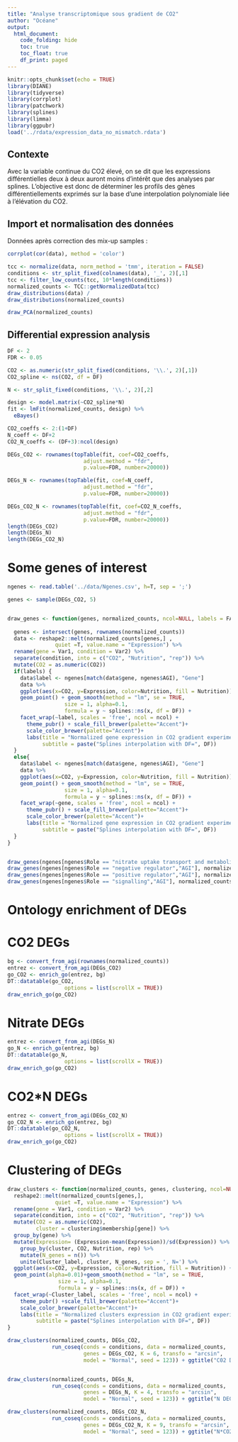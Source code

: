 ```yaml
---
title: "Analyse transcriptomique sous gradient de CO2"
author: "Océane"
output: 
  html_document:
    code_folding: hide
    toc: true
    toc_float: true
    df_print: paged
---
```



```r
knitr::opts_chunk$set(echo = TRUE)
library(DIANE)
library(tidyverse)
library(corrplot)
library(patchwork)
library(splines)
library(limma)
library(ggpubr)
load('../rdata/expression_data_no_mismatch.rdata')
```

## Contexte

Avec la variable continue du CO2 élevé, on se dit que les expressions différentielles deux à deux auront moins d'intérêt que des analyses par splines.
L'objective est donc de déterminer les profils des gènes différentiellements exprimés sur la base d'une interpolation polynomiale liée à l'élévation du CO2.

## Import et normalisation des données 


Données après correction des mix-up samples :

```r
corrplot(cor(data), method = 'color')

tcc <- normalize(data, norm_method = 'tmm', iteration = FALSE)
conditions <- str_split_fixed(colnames(data), '_', 2)[,1]
tcc <- filter_low_counts(tcc, 10*length(conditions))
normalized_counts <- TCC::getNormalizedData(tcc)
draw_distributions(data) /
draw_distributions(normalized_counts)

draw_PCA(normalized_counts)
```

## Differential expression analysis

```r
DF <- 2
FDR <- 0.05

CO2 <- as.numeric(str_split_fixed(conditions, '\\.', 2)[,1])
CO2_spline <- ns(CO2, df = DF)

N <- str_split_fixed(conditions, '\\.', 2)[,2]

design <- model.matrix(~CO2_spline*N)
fit <- lmFit(normalized_counts, design) %>% 
  eBayes() 

CO2_coeffs <- 2:(1+DF)
N_coeff <- DF+2
CO2_N_coeffs <- (DF+3):ncol(design)

DEGs_CO2 <- rownames(topTable(fit, coef=CO2_coeffs, 
                        adjust.method = "fdr", 
                        p.value=FDR, number=20000))

DEGs_N <- rownames(topTable(fit, coef=N_coeff, 
                        adjust.method = "fdr", 
                        p.value=FDR, number=20000))

DEGs_CO2_N <- rownames(topTable(fit, coef=CO2_N_coeffs, 
                        adjust.method = "fdr", 
                        p.value=FDR, number=20000))
length(DEGs_CO2)
length(DEGs_N)
length(DEGs_CO2_N)
```


# Some genes of interest

```r

ngenes <- read.table('../data/Ngenes.csv', h=T, sep = ';')

genes <- sample(DEGs_CO2, 5)


draw_genes <- function(genes, normalized_counts, ncol=NULL, labels = FASLE){
  
  genes <- intersect(genes, rownames(normalized_counts))
  data <- reshape2::melt(normalized_counts[genes,] , 
               quiet =T, value.name = "Expression") %>%
  rename(gene = Var1, condition = Var2) %>%
  separate(condition, into = c("CO2", "Nutrition", "rep")) %>%
  mutate(CO2 = as.numeric(CO2)) 
  if(labels) {
    data$label <- ngenes[match(data$gene, ngenes$AGI), "Gene"]
    data %>%
    ggplot(aes(x=CO2, y=Expression, color=Nutrition, fill = Nutrition)) +
    geom_point() + geom_smooth(method = "lm", se = TRUE,
                  size = 1, alpha=0.1,
                  formula = y ~ splines::ns(x, df = DF)) +
    facet_wrap(~label, scales = 'free', ncol = ncol) + 
      theme_pubr() + scale_fill_brewer(palette="Accent")+ 
      scale_color_brewer(palette="Accent")+
      labs(title = "Normalized gene expression in CO2 gradient experiment", 
           subtitle = paste("Splines interpolation with DF=", DF))
  }
  else{
    data$label <- ngenes[match(data$gene, ngenes$AGI), "Gene"]
    data %>%
    ggplot(aes(x=CO2, y=Expression, color=Nutrition, fill = Nutrition)) +
    geom_point() + geom_smooth(method = "lm", se = TRUE,
                  size = 1, alpha=0.1,
                  formula = y ~ splines::ns(x, df = DF)) +
    facet_wrap(~gene, scales = 'free', ncol = ncol) + 
      theme_pubr() + scale_fill_brewer(palette="Accent")+ 
      scale_color_brewer(palette="Accent")+
      labs(title = "Normalized gene expression in CO2 gradient experiment", 
           subtitle = paste("Splines interpolation with DF=", DF))
  }
}


draw_genes(ngenes[ngenes$Role == "nitrate uptake transport and metabolism","AGI"], normalized_counts, ncol = 4, labels = T)
draw_genes(ngenes[ngenes$Role == "negative regulator","AGI"], normalized_counts, ncol = 4, labels = T)
draw_genes(ngenes[ngenes$Role == "positive regulator","AGI"], normalized_counts, ncol = 3, labels = T)/
draw_genes(ngenes[ngenes$Role == "signalling","AGI"], normalized_counts, ncol = 3, labels = T)

```


# Ontology enrichment of DEGs

# CO2 DEGs

```r
bg <- convert_from_agi(rownames(normalized_counts))
entrez <- convert_from_agi(DEGs_CO2)
go_CO2 <- enrich_go(entrez, bg)
DT::datatable(go_CO2,
                  options = list(scrollX = TRUE)) 
draw_enrich_go(go_CO2)
```

# Nitrate DEGs


```r
entrez <- convert_from_agi(DEGs_N)
go_N <- enrich_go(entrez, bg)
DT::datatable(go_N,
                  options = list(scrollX = TRUE))
draw_enrich_go(go_CO2)
```


# CO2*N DEGs

```r
entrez <- convert_from_agi(DEGs_CO2_N)
go_CO2_N <- enrich_go(entrez, bg)
DT::datatable(go_CO2_N,
                  options = list(scrollX = TRUE))
draw_enrich_go(go_CO2)
```

# Clustering of DEGs

```r
draw_clusters <- function(normalized_counts, genes, clustering, ncol=NULL){
  reshape2::melt(normalized_counts[genes,], 
               quiet =T, value.name = "Expression") %>%
  rename(gene = Var1, condition = Var2) %>%
  separate(condition, into = c("CO2", "Nutrition", "rep")) %>%
  mutate(CO2 = as.numeric(CO2),
         cluster = clustering$membership[gene]) %>%
  group_by(gene) %>%
  mutate(Expression= (Expression-mean(Expression))/sd(Expression)) %>%
    group_by(cluster, CO2, Nutrition, rep) %>%
    mutate(N_genes = n()) %>%
    unite(Cluster_label, cluster, N_genes, sep = ', N=') %>%
  ggplot(aes(x=CO2, y=Expression, color=Nutrition, fill = Nutrition)) +
  geom_point(alpha=0.01)+geom_smooth(method = "lm", se = TRUE,
                size = 1, alpha=0.1,
                formula = y ~ splines::ns(x, df = DF)) +
  facet_wrap(~Cluster_label, scales = 'free', ncol = ncol) + 
    theme_pubr() +scale_fill_brewer(palette="Accent")+ 
    scale_color_brewer(palette="Accent")+
    labs(title = "Normalized clusters expression in CO2 gradient experiment", 
         subtitle = paste("Splines interpolation with DF=", DF))
}

draw_clusters(normalized_counts, DEGs_CO2, 
              run_coseq(conds = conditions, data = normalized_counts, 
                        genes = DEGs_CO2, K = 6, transfo = "arcsin", 
                        model = "Normal", seed = 123)) + ggtitle("C02 DEGs : clusters profiles")


draw_clusters(normalized_counts, DEGs_N, 
              run_coseq(conds = conditions, data = normalized_counts, 
                        genes = DEGs_N, K = 4, transfo = "arcsin", 
                        model = "Normal", seed = 123)) + ggtitle("N DEGs : clusters profiles")

draw_clusters(normalized_counts, DEGs_CO2_N, 
              run_coseq(conds = conditions, data = normalized_counts, 
                        genes = DEGs_CO2_N, K = 9, transfo = "arcsin", 
                        model = "Normal", seed = 123)) + ggtitle("N*CO2 DEGs : clusters profiles")
```





